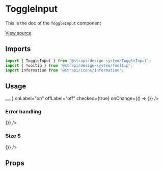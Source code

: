 <!--- ToggleInput.stories.mdx --->


<Meta title="Design System/Components/ToggleInput" component={ToggleInput} />

# ToggleInput

This is the doc of the `ToggleInput` component

[View source](https://github.com/strapi/design-system/tree/develop/packages/strapi-design-system/src/ToggleInput)

## Imports

```js
import { ToggleInput } from '@strapi/design-system/ToggleInput';
import { Tooltip } from '@strapi/design-system/Tooltip';
import Information from '@strapi/icons/Information';
```

## Usage

<Canvas>
  <Story name="base">
    <ToggleInput
      hint="Enable provider"
      label="Enabled"
      name="enable-provider"
      labelAction={
        <Tooltip description="Content of the tooltip">
          <button
            aria-label="Information about the email"
            style={{ border: 'none', padding: 0, background: 'transparent' }}
          >
            <Information aria-hidden={true} />
          </button>
        </Tooltip>
      }
      onLabel="on"
      offLabel="off"
      checked={true}
      onChange={() => {}}
    />
  </Story>
</Canvas>

### Error handling

<Canvas>
  <Story name="error">
    <ToggleInput
      hint="Enable provider"
      error="this field is required"
      label="Label"
      name="enable-provider"
      onLabel="on"
      offLabel="off"
      checked={false}
      onChange={() => {}}
    />
  </Story>
</Canvas>

### Size S

<Canvas>
  <Story name="size S">
    <ToggleInput
      size="S"
      hint="Enable provider"
      error="this field is required"
      label="Label"
      name="enable-provider"
      onLabel="on"
      offLabel="off"
      checked={false}
      onChange={() => {}}
    />
  </Story>
</Canvas>

## Props

<ArgsTable of={ToggleInput} />
